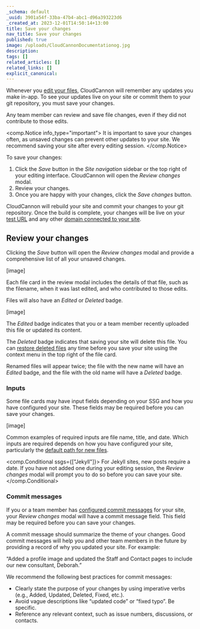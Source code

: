 ```yaml
---
_schema: default
_uuid: 3901a54f-33ba-47b4-abc1-d96a393223d6
_created_at: 2023-12-01T14:50:14+13:00
title: Save your changes
nav_title: Save your changes
published: true
image: /uploads/CloudCannonDocumentationog.jpg
description:
tags: []
related_articles: []
related_links: []
explicit_canonical:
---
```

Whenever you [edit your files](/documentation/articles/edit-your-files/), CloudCannon will remember any updates you make in-app. To see your updates live on your site or commit them to your git repository, you must save your changes.

Any team member can review and save file changes, even if they did not contribute to those edits.

<comp.Notice info_type="important">
  It is important to save your changes often, as unsaved changes can prevent other updates to your site. We recommend saving your site after every editing session.
</comp.Notice>

To save your changes:

1. Click the *Save* button in the *Site navigation* sidebar or the top right of your editing interface. CloudCannon will open the *Review changes* modal.
2. Review your changes.
3. Once you are happy with your changes, click the *Save changes* button.

CloudCannon will rebuild your site and commit your changes to your git repository. Once the build is complete, your changes will be live on your [test URL](/documentation/articles/viewing-your-site-on-a-testing-domain/) and any other [domain connected to your site](/documentation/articles/hosting-your-site-on-a-custom-domain/).

## Review your changes

Clicking the *Save* button will open the *Review changes* modal and provide a comprehensive list of all your unsaved changes.

\[image\]

Each file card in the review modal includes the details of that file, such as the filename, when it was last edited, and who contributed to those edits.

Files will also have an *Edited* or *Deleted* badge.

\[image\]

The *Edited* badge indicates that you or a team member recently uploaded this file or updated its content.

The *Deleted* badge indicates that saving your site will delete this file. You can [restore deleted files](/documentation/articles/add-or-delete-files/) any time before you save your site using the context menu in the top right of the file card.

Renamed files will appear twice; the file with the new name will have an *Edited* badge, and the file with the old name will have a *Deleted* badge.

### Inputs

Some file cards may have input fields depending on your SSG and how you have configured your site. These fields may be required before you can save your changes.

\[image\]

Common examples of required inputs are file name, title, and date. Which inputs are required depends on how you have configured your site, particularly the [default path for new files](/documentation/articles/choosing-where-to-create-new-files/).

<comp.Conditional ssgs={["Jekyll"]}>
  For Jekyll sites, new posts require a date. If you have not added one during your editing session, the *Review changes* modal will prompt you to do so before you can save your site.
</comp.Conditional>

### Commit messages

If you or a team member has [configured commit messages](/documentation/articles/formatting-your-commit-messages/) for your site, your *Review changes* modal will have a commit message field. This field may be required before you can save your changes.

A commit message should summarize the theme of your changes. Good commit messages will help you and other team members in the future by providing a record of why you updated your site. For example:

“Added a profile image and updated the Staff and Contact pages to include our new consultant, Deborah.”

We recommend the following best practices for commit messages:

* Clearly state the purpose of your changes by using imperative verbs (e.g., Added, Updated, Deleted, Fixed, etc.).
* Avoid vague descriptions like “updated code” or “fixed typo”. Be specific.
* Reference any relevant context, such as issue numbers, discussions, or contacts.